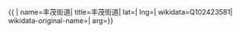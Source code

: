 {{ {{{1|PRC admin/showdata}}}|
name=丰茂街道|
title=丰茂街道|
lat=|
lng=|
wikidata=Q102423581|
wikidata-original-name=|
arg={{{arg|}}}}}